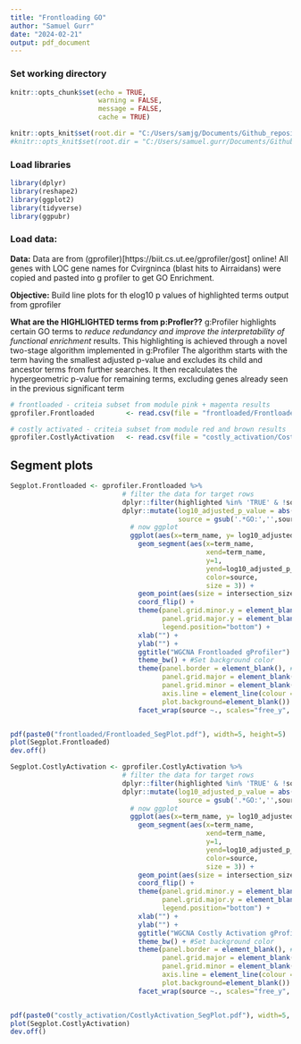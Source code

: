 ```yaml
---
title: "Frontloading GO"
author: "Samuel Gurr"
date: "2024-02-21"
output: pdf_document
---
```



### Set working directory
```r
knitr::opts_chunk$set(echo = TRUE, 
                      warning = FALSE, 
                      message = FALSE, 
                      cache = TRUE)

knitr::opts_knit$set(root.dir = "C:/Users/samjg/Documents/Github_repositories/Airradians_CellularMolecular_OA/RAnalysis/Output/Transcriptomics/WGCNA/challenge/Frontloaded_Activated/gProfiler")
#knitr::opts_knit$set(root.dir = "C:/Users/samuel.gurr/Documents/Github_repositories/Airradians_CellularMolecular_OA/RAnalysis")
```

### Load libraries
```r
library(dplyr)
library(reshape2)
library(ggplot2)
library(tidyverse)
library(ggpubr)
```


### Load data: 

**Data:** Data are from (gprofiler)[https://biit.cs.ut.ee/gprofiler/gost] online! All genes with LOC gene names for Cvirgninca (blast hits to Airraidans) were copied and pasted into g profiler to get GO Enrichment. 

**Objective:** Build line plots for th elog10 p values of highlighted terms output from gprofiler

**What are the HIGHLIGHTED terms from p:Profler??** 
g:Profiler highlights certain GO terms to *reduce redundancy and improve the interpretability of functional enrichment* results. This highlighting is achieved through a novel two-stage algorithm implemented in g:Profiler The algorithm starts with the term having the smallest adjusted p-value and excludes its child and ancestor terms from further searches. It then recalculates the hypergeometric p-value for remaining terms, excluding genes already seen in the previous significant term

```r

# frontloaded - criteia subset from module pink + magenta results 
gprofiler.Frontloaded        <- read.csv(file = "frontloaded/Frontloaded_GO_master.csv",header = T)

# costly activated - criteia subset from module red and brown results
gprofiler.CostlyActivation   <- read.csv(file = "costly_activation/CostlyActivation_GO_master.csv",header = T)

```


## Segment plots

```r

Segplot.Frontloaded <- gprofiler.Frontloaded %>% 
                            # filter the data for target rows
                            dplyr::filter(highlighted %in% 'TRUE' & !source %in% 'GO:CC') %>% 
                            dplyr::mutate(log10_adjusted_p_value = abs(log10(adjusted_p_value)),
                                          source = gsub('.*GO:','',source)) %>% # remove GO: %>% 
                              # now ggplot
                              ggplot(aes(x=term_name, y= log10_adjusted_p_value, size = intersection_size)) + 
                                geom_segment(aes(x=term_name, 
                                                 xend=term_name, 
                                                 y=1, 
                                                 yend=log10_adjusted_p_value, 
                                                 color=source,
                                                 size = 3)) + 
                                geom_point(aes(size = intersection_size), shape =21,  fill = "white") +
                                coord_flip() +
                                theme(panel.grid.minor.y = element_blank(),
                                      panel.grid.major.y = element_blank(),
                                      legend.position="bottom") +
                                xlab("") +
                                ylab("") +
                                ggtitle("WGCNA Frontloaded gProfiler") + 
                                theme_bw() + #Set background color 
                                theme(panel.border = element_blank(), # Set border
                                      panel.grid.major = element_blank(), #Set major gridlines
                                      panel.grid.minor = element_blank(), #Set minor gridlines
                                      axis.line = element_line(colour = "black"), #Set axes color
                                      plot.background=element_blank()) + #Set the plot background #set title attributes
                                facet_wrap(source ~., scales="free_y", ncol= 1, strip.position="right", shrink = T)


pdf(paste0("frontloaded/Frontloaded_SegPlot.pdf"), width=5, height=5)
plot(Segplot.Frontloaded)
dev.off()


```

```r

Segplot.CostlyActivation <- gprofiler.CostlyActivation %>% 
                            # filter the data for target rows
                            dplyr::filter(highlighted %in% 'TRUE' & !source %in% 'GO:CC') %>% 
                            dplyr::mutate(log10_adjusted_p_value = abs(log10(adjusted_p_value)),
                                          source = gsub('.*GO:','',source)) %>% # remove GO: %>% 
                              # now ggplot
                              ggplot(aes(x=term_name, y= log10_adjusted_p_value, size = intersection_size)) + 
                                geom_segment(aes(x=term_name, 
                                                 xend=term_name, 
                                                 y=1, 
                                                 yend=log10_adjusted_p_value, 
                                                 color=source,
                                                 size = 3)) + 
                                geom_point(aes(size = intersection_size), shape =21,  fill = "white") +
                                coord_flip() +
                                theme(panel.grid.minor.y = element_blank(),
                                      panel.grid.major.y = element_blank(),
                                      legend.position="bottom") +
                                xlab("") +
                                ylab("") +
                                ggtitle("WGCNA Costly Activation gProfiler") + 
                                theme_bw() + #Set background color 
                                theme(panel.border = element_blank(), # Set border
                                      panel.grid.major = element_blank(), #Set major gridlines
                                      panel.grid.minor = element_blank(), #Set minor gridlines
                                      axis.line = element_line(colour = "black"), #Set axes color
                                      plot.background=element_blank()) + #Set the plot background #set title attributes
                                facet_wrap(source ~., scales="free_y", ncol= 1, strip.position="right", shrink = T)


pdf(paste0("costly_activation/CostlyActivation_SegPlot.pdf"), width=5, height=5)
plot(Segplot.CostlyActivation)
dev.off()


```